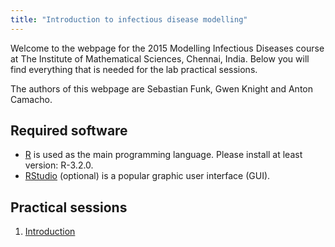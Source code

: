 ```yaml
---
title: "Introduction to infectious disease modelling"
---
```


Welcome to the webpage for the 2015 Modelling Infectious Diseases course at The Institute of Mathematical Sciences, Chennai, India. Below you will find everything that is needed for the lab practical sessions. 

The authors of this webpage are Sebastian Funk, Gwen Knight and Anton Camacho. 

## Required software
* [R](http://cran.r-project.org) is used as the main programming language. Please install at least version: R-3.2.0.
* [RStudio](http://www.rstudio.com/products/rstudio/download/) (optional) is a popular graphic user interface (GUI).

## Practical sessions

1. [Introduction](intro_to_r_gk.html)
